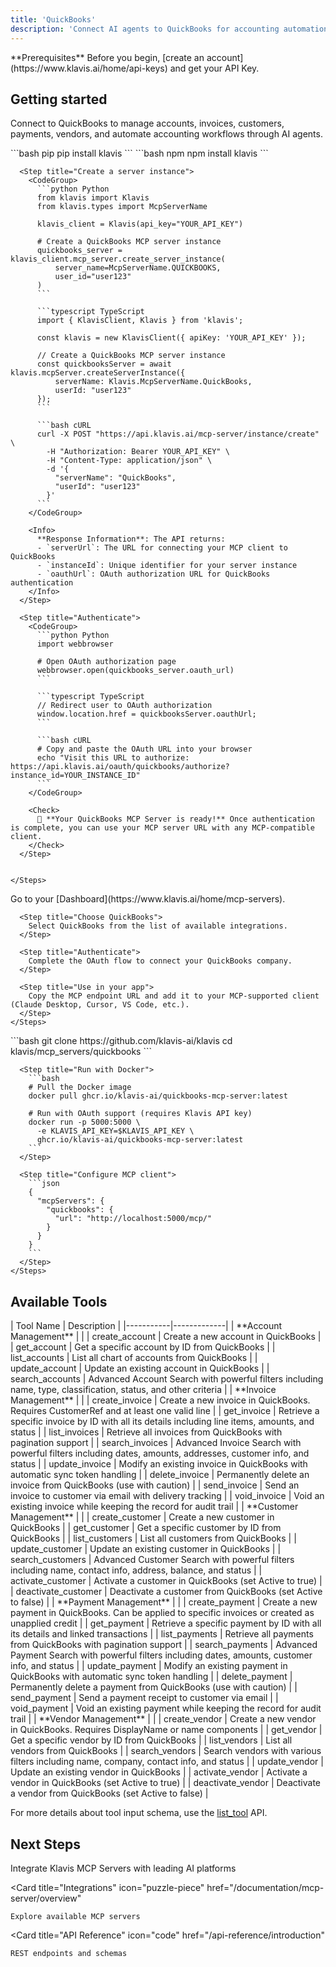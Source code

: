 ```yaml
---
title: 'QuickBooks'
description: 'Connect AI agents to QuickBooks for accounting automation and financial data management'
---
```


<Info>
  **Prerequisites**
  Before you begin, [create an account](https://www.klavis.ai/home/api-keys) and get your API Key.
</Info>

## Getting started

Connect to QuickBooks to manage accounts, invoices, customers, payments, vendors, and automate accounting workflows through AI agents.

<Tabs>
  <Tab title="API">
    <Steps>
      <Step title="Install the SDKs (optional)">
        <CodeGroup>
          ```bash pip
          pip install klavis
          ```
          ```bash npm
          npm install klavis
          ```
        </CodeGroup>
      </Step>
      
      <Step title="Create a server instance">
        <CodeGroup>
          ```python Python
          from klavis import Klavis
          from klavis.types import McpServerName
          
          klavis_client = Klavis(api_key="YOUR_API_KEY")
          
          # Create a QuickBooks MCP server instance
          quickbooks_server = klavis_client.mcp_server.create_server_instance(
              server_name=McpServerName.QUICKBOOKS,
              user_id="user123"
          )
          ```
          
          ```typescript TypeScript
          import { KlavisClient, Klavis } from 'klavis';
          
          const klavis = new KlavisClient({ apiKey: 'YOUR_API_KEY' });
          
          // Create a QuickBooks MCP server instance
          const quickbooksServer = await klavis.mcpServer.createServerInstance({
              serverName: Klavis.McpServerName.QuickBooks,
              userId: "user123"
          });
          ```
          
          ```bash cURL
          curl -X POST "https://api.klavis.ai/mcp-server/instance/create" \
            -H "Authorization: Bearer YOUR_API_KEY" \
            -H "Content-Type: application/json" \
            -d '{
              "serverName": "QuickBooks",
              "userId": "user123"
            }'
          ```
        </CodeGroup>
        
        <Info>
          **Response Information**: The API returns:
          - `serverUrl`: The URL for connecting your MCP client to QuickBooks
          - `instanceId`: Unique identifier for your server instance
          - `oauthUrl`: OAuth authorization URL for QuickBooks authentication
        </Info>
      </Step>
      
      <Step title="Authenticate">
        <CodeGroup>
          ```python Python
          import webbrowser
          
          # Open OAuth authorization page
          webbrowser.open(quickbooks_server.oauth_url)
          ```
          
          ```typescript TypeScript
          // Redirect user to OAuth authorization
          window.location.href = quickbooksServer.oauthUrl;
          ```
          
          ```bash cURL
          # Copy and paste the OAuth URL into your browser
          echo "Visit this URL to authorize: https://api.klavis.ai/oauth/quickbooks/authorize?instance_id=YOUR_INSTANCE_ID"
          ```
        </CodeGroup>
        
        <Check>
          🎉 **Your QuickBooks MCP Server is ready!** Once authentication is complete, you can use your MCP server URL with any MCP-compatible client.
        </Check>
      </Step>
      

    </Steps>
  </Tab>
  
  <Tab title="UI">
    <Steps>
      <Step title="Open Dashboard">
        Go to your [Dashboard](https://www.klavis.ai/home/mcp-servers).
      </Step>
      
      <Step title="Choose QuickBooks">
        Select QuickBooks from the list of available integrations.
      </Step>
      
      <Step title="Authenticate">
        Complete the OAuth flow to connect your QuickBooks company.
      </Step>
      
      <Step title="Use in your app">
        Copy the MCP endpoint URL and add it to your MCP-supported client (Claude Desktop, Cursor, VS Code, etc.).
      </Step>
    </Steps>
  </Tab>
  
  <Tab title="Open Source">
    <Steps>
      <Step title="Clone repository (for developers to build from source)">
        ```bash
        git clone https://github.com/klavis-ai/klavis
        cd klavis/mcp_servers/quickbooks
        ```
      </Step>
      
      <Step title="Run with Docker">
        ```bash
        # Pull the Docker image
        docker pull ghcr.io/klavis-ai/quickbooks-mcp-server:latest
        
        # Run with OAuth support (requires Klavis API key)
        docker run -p 5000:5000 \
          -e KLAVIS_API_KEY=$KLAVIS_API_KEY \
          ghcr.io/klavis-ai/quickbooks-mcp-server:latest
        ```
      </Step>
      
      <Step title="Configure MCP client">
        ```json
        {
          "mcpServers": {
            "quickbooks": {
              "url": "http://localhost:5000/mcp/"
            }
          }
        }
        ```
      </Step>
    </Steps>
  </Tab>
</Tabs>

## Available Tools

<Accordion title="Tools Information">
| Tool Name | Description |
|-----------|-------------|
| **Account Management** |  |
| create_account | Create a new account in QuickBooks |
| get_account | Get a specific account by ID from QuickBooks |
| list_accounts | List all chart of accounts from QuickBooks |
| update_account | Update an existing account in QuickBooks |
| search_accounts | Advanced Account Search with powerful filters including name, type, classification, status, and other criteria |
| **Invoice Management** |  |
| create_invoice | Create a new invoice in QuickBooks. Requires CustomerRef and at least one valid line |
| get_invoice | Retrieve a specific invoice by ID with all its details including line items, amounts, and status |
| list_invoices | Retrieve all invoices from QuickBooks with pagination support |
| search_invoices | Advanced Invoice Search with powerful filters including dates, amounts, addresses, customer info, and status |
| update_invoice | Modify an existing invoice in QuickBooks with automatic sync token handling |
| delete_invoice | Permanently delete an invoice from QuickBooks (use with caution) |
| send_invoice | Send an invoice to customer via email with delivery tracking |
| void_invoice | Void an existing invoice while keeping the record for audit trail |
| **Customer Management** |  |
| create_customer | Create a new customer in QuickBooks |
| get_customer | Get a specific customer by ID from QuickBooks |
| list_customers | List all customers from QuickBooks |
| update_customer | Update an existing customer in QuickBooks |
| search_customers | Advanced Customer Search with powerful filters including name, contact info, address, balance, and status |
| activate_customer | Activate a customer in QuickBooks (set Active to true) |
| deactivate_customer | Deactivate a customer from QuickBooks (set Active to false) |
| **Payment Management** |  |
| create_payment | Create a new payment in QuickBooks. Can be applied to specific invoices or created as unapplied credit |
| get_payment | Retrieve a specific payment by ID with all its details and linked transactions |
| list_payments | Retrieve all payments from QuickBooks with pagination support |
| search_payments | Advanced Payment Search with powerful filters including dates, amounts, customer info, and status |
| update_payment | Modify an existing payment in QuickBooks with automatic sync token handling |
| delete_payment | Permanently delete a payment from QuickBooks (use with caution) |
| send_payment | Send a payment receipt to customer via email |
| void_payment | Void an existing payment while keeping the record for audit trail |
| **Vendor Management** |  |
| create_vendor | Create a new vendor in QuickBooks. Requires DisplayName or name components |
| get_vendor | Get a specific vendor by ID from QuickBooks |
| list_vendors | List all vendors from QuickBooks |
| search_vendors | Search vendors with various filters including name, company, contact info, and status |
| update_vendor | Update an existing vendor in QuickBooks |
| activate_vendor | Activate a vendor in QuickBooks (set Active to true) |
| deactivate_vendor | Deactivate a vendor from QuickBooks (set Active to false) |
</Accordion>

<Note>For more details about tool input schema, use the [list_tool](https://docs.klavis.ai/api-reference/mcp-server/list-tools) API.</Note>

## Next Steps

<CardGroup>
  <Card
    title="AI Platform Integrations"
    icon="robot"
    href="/documentation/ai-platform-integration/overview"
  >
    Integrate Klavis MCP Servers with leading AI platforms
  </Card>
  
  <Card
    title="Integrations"
    icon="puzzle-piece"
    href="/documentation/mcp-server/overview"
  >
    Explore available MCP servers
  </Card>
  
  <Card
    title="API Reference"
    icon="code"
    href="/api-reference/introduction"
  >
    REST endpoints and schemas
  </Card>
</CardGroup>
